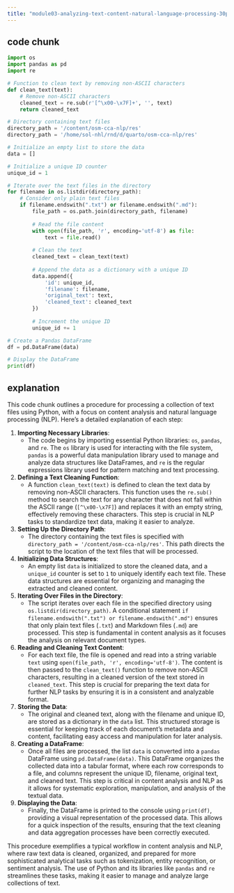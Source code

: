 ```yaml
---
title: "module03-analyzing-text-content-natural-language-processing-30pct/3-1-2-computer-lab.qmd"
---
```


## code chunk

```python
import os
import pandas as pd
import re

# Function to clean text by removing non-ASCII characters
def clean_text(text):
    # Remove non-ASCII characters
    cleaned_text = re.sub(r'[^\x00-\x7F]+', '', text)
    return cleaned_text

# Directory containing text files
directory_path = '/content/osm-cca-nlp/res'
directory_path = '/home/sol-nhl/rnd/d/quarto/osm-cca-nlp/res'

# Initialize an empty list to store the data
data = []

# Initialize a unique ID counter
unique_id = 1

# Iterate over the text files in the directory
for filename in os.listdir(directory_path):
    # Consider only plain text files
    if filename.endswith(".txt") or filename.endswith(".md"):
        file_path = os.path.join(directory_path, filename)
        
        # Read the file content
        with open(file_path, 'r', encoding='utf-8') as file:
            text = file.read()
        
        # Clean the text
        cleaned_text = clean_text(text)
        
        # Append the data as a dictionary with a unique ID
        data.append({
            'id': unique_id,
            'filename': filename,
            'original_text': text,
            'cleaned_text': cleaned_text
        })
        
        # Increment the unique ID
        unique_id += 1

# Create a Pandas DataFrame
df = pd.DataFrame(data)

# Display the DataFrame
print(df)
```

## explanation

This code chunk outlines a procedure for processing a collection of text files using Python, with a focus on content analysis and natural language processing (NLP). Here’s a detailed explanation of each step:

1. **Importing Necessary Libraries**:
   - The code begins by importing essential Python libraries: `os`, `pandas`, and `re`. The `os` library is used for interacting with the file system, `pandas` is a powerful data manipulation library used to manage and analyze data structures like DataFrames, and `re` is the regular expressions library used for pattern matching and text processing.

2. **Defining a Text Cleaning Function**:
   - A function `clean_text(text)` is defined to clean the text data by removing non-ASCII characters. This function uses the `re.sub()` method to search the text for any character that does not fall within the ASCII range (`[^\x00-\x7F]`) and replaces it with an empty string, effectively removing these characters. This step is crucial in NLP tasks to standardize text data, making it easier to analyze.

3. **Setting Up the Directory Path**:
   - The directory containing the text files is specified with `directory_path = '/content/osm-cca-nlp/res'`. This path directs the script to the location of the text files that will be processed.

4. **Initializing Data Structures**:
   - An empty list `data` is initialized to store the cleaned data, and a `unique_id` counter is set to `1` to uniquely identify each text file. These data structures are essential for organizing and managing the extracted and cleaned content.

5. **Iterating Over Files in the Directory**:
   - The script iterates over each file in the specified directory using `os.listdir(directory_path)`. A conditional statement `if filename.endswith(".txt") or filename.endswith(".md")` ensures that only plain text files (`.txt`) and Markdown files (`.md`) are processed. This step is fundamental in content analysis as it focuses the analysis on relevant document types.

6. **Reading and Cleaning Text Content**:
   - For each text file, the file is opened and read into a string variable `text` using `open(file_path, 'r', encoding='utf-8')`. The content is then passed to the `clean_text()` function to remove non-ASCII characters, resulting in a cleaned version of the text stored in `cleaned_text`. This step is crucial for preparing the text data for further NLP tasks by ensuring it is in a consistent and analyzable format.

7. **Storing the Data**:
   - The original and cleaned text, along with the filename and unique ID, are stored as a dictionary in the `data` list. This structured storage is essential for keeping track of each document's metadata and content, facilitating easy access and manipulation for later analysis.

8. **Creating a DataFrame**:
   - Once all files are processed, the list `data` is converted into a `pandas` DataFrame using `pd.DataFrame(data)`. This DataFrame organizes the collected data into a tabular format, where each row corresponds to a file, and columns represent the unique ID, filename, original text, and cleaned text. This step is critical in content analysis and NLP as it allows for systematic exploration, manipulation, and analysis of the textual data.

9. **Displaying the Data**:
   - Finally, the DataFrame is printed to the console using `print(df)`, providing a visual representation of the processed data. This allows for a quick inspection of the results, ensuring that the text cleaning and data aggregation processes have been correctly executed.

This procedure exemplifies a typical workflow in content analysis and NLP, where raw text data is cleaned, organized, and prepared for more sophisticated analytical tasks such as tokenization, entity recognition, or sentiment analysis. The use of Python and its libraries like `pandas` and `re` streamlines these tasks, making it easier to manage and analyze large collections of text.



